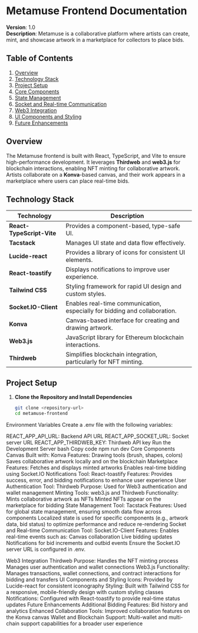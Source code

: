 # Metamuse Frontend Documentation

**Version**: 1.0  
**Description**: Metamuse is a collaborative platform where artists can create, mint, and showcase artwork in a marketplace for collectors to place bids.

## Table of Contents
1. [Overview](#overview)
2. [Technology Stack](#technology-stack)
3. [Project Setup](#project-setup)
4. [Core Components](#core-components)
5. [State Management](#state-management)
6. [Socket and Real-time Communication](#socket-and-real-time-communication)
7. [Web3 Integration](#web3-integration)
8. [UI Components and Styling](#ui-components-and-styling)
9. [Future Enhancements](#future-enhancements)

## Overview

The Metamuse frontend is built with React, TypeScript, and Vite to ensure high-performance development. It leverages **Thirdweb** and **web3.js** for blockchain interactions, enabling NFT minting for collaborative artwork. Artists collaborate on a **Konva**-based canvas, and their work appears in a marketplace where users can place real-time bids.

## Technology Stack

| Technology             | Description                                                                           |
| ---------------------- | ------------------------------------------------------------------------------------- |
| **React-TypeScript-Vite** | Provides a component-based, type-safe UI.                                          |
| **Tacstack**           | Manages UI state and data flow effectively.                                           |
| **Lucide-react**       | Provides a library of icons for consistent UI elements.                               |
| **React-toastify**     | Displays notifications to improve user experience.                                    |
| **Tailwind CSS**       | Styling framework for rapid UI design and custom styles.                              |
| **Socket.IO-Client**   | Enables real-time communication, especially for bidding and collaboration.            |
| **Konva**              | Canvas-based interface for creating and drawing artwork.                              |
| **Web3.js**            | JavaScript library for Ethereum blockchain interactions.                              |
| **Thirdweb**           | Simplifies blockchain integration, particularly for NFT minting.                     |

## Project Setup

1. **Clone the Repository and Install Dependencies**
   ```bash
   git clone <repository-url>
   cd metamuse-frontend


Environment Variables
Create a .env file with the following variables:

REACT_APP_API_URL: Backend API URL
REACT_APP_SOCKET_URL: Socket server URL
REACT_APP_THIRDWEB_KEY: Thirdweb API key
Run the Development Server
bash
Copy code
npm run dev
Core Components
Canvas
Built with: Konva
Features:
Drawing tools (brush, shapes, colors)
Saves collaborative artwork locally and on the blockchain
Marketplace
Features:
Fetches and displays minted artworks
Enables real-time bidding using Socket.IO
Notifications
Tool: React-toastify
Features:
Provides success, error, and bidding notifications to enhance user experience
User Authentication
Tool: Thirdweb
Purpose: Used for Web3 authentication and wallet management
Minting
Tools: web3.js and Thirdweb
Functionality:
Mints collaborative artwork as NFTs
Minted NFTs appear on the marketplace for bidding
State Management
Tool: Tacstack
Features:
Used for global state management, ensuring smooth data flow across components
Localized state is used for specific components (e.g., artwork data, bid status) to optimize performance and reduce re-rendering
Socket and Real-time Communication
Tool: Socket.IO-Client
Features:
Enables real-time events such as:
Canvas collaboration
Live bidding updates
Notifications for bid increments and outbid events
Ensure the Socket.IO server URL is configured in .env.

Web3 Integration
Thirdweb
Purpose:
Handles the NFT minting process
Manages user authentication and wallet connections
Web3.js
Functionality:
Manages transactions, wallet connections, and contract interactions for bidding and transfers
UI Components and Styling
Icons: Provided by Lucide-react for consistent iconography
Styling: Built with Tailwind CSS for a responsive, mobile-friendly design with custom styling classes
Notifications: Configured with React-toastify to provide real-time status updates
Future Enhancements
Additional Bidding Features:
Bid history and analytics
Enhanced Collaboration Tools:
Improved collaboration features on the Konva canvas
Wallet and Blockchain Support:
Multi-wallet and multi-chain support capabilities for a broader user experience

